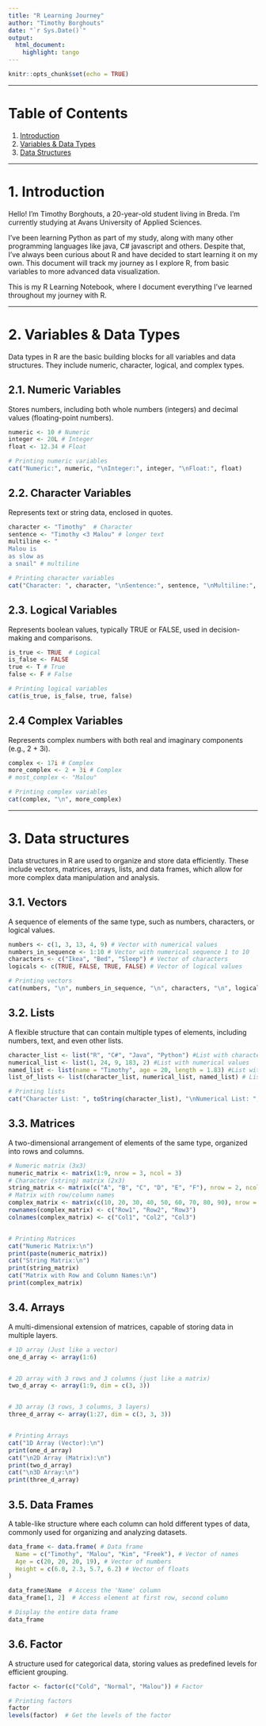 ---
title: "R Learning Journey"
author: "Timothy Borghouts"
date: "`r Sys.Date()`"
output:
  html_document:
    highlight: tango
---

```{r setup, include=FALSE}
knitr::opts_chunk$set(echo = TRUE)
```

---

# Table of Contents

1.  [Introduction](#introduction)
2.  [Variables & Data Types](#variables-data-types)
3.  [Data Structures](#data_structures)

---

# 1. Introduction {#introduction}

Hello! I'm Timothy Borghouts, a 20-year-old student living in Breda. I'm currently studying at Avans University of Applied Sciences.

I’ve been learning Python as part of my study, along with many other programming languages like java, C# javascript and others. Despite that, I’ve always been curious about R and have decided to start learning it on my own. This document will track my journey as I explore R, from basic variables to more advanced data visualization.

This is my R Learning Notebook, where I document everything I’ve learned throughout my journey with R.

---

# 2. Variables & Data Types {#variables-data-types}

Data types in R are the basic building blocks for all variables and data structures. They include numeric, character, logical, and complex types.

## 2.1. Numeric Variables
Stores numbers, including both whole numbers (integers) and decimal values (floating-point numbers).

```{r}         
numeric <- 10 # Numeric
integer <- 20L # Integer 
float <- 12.34 # Float

# Printing numeric variables
cat("Numeric:", numeric, "\nInteger:", integer, "\nFloat:", float)
```

## 2.2. Character Variables
Represents text or string data, enclosed in quotes.

```{r}         
character <- "Timothy"  # Character
sentence <- "Timothy <3 Malou" # longer text
multiline <- "
Malou is 
as slow as 
a snail" # multiline

# Printing character variables
cat("Character: ", character, "\nSentence:", sentence, "\nMultiline:", multiline)
```

## 2.3. Logical Variables
Represents boolean values, typically TRUE or FALSE, used in decision-making and comparisons.

```{r}         
is_true <- TRUE  # Logical
is_false <- FALSE 
true <- T # True
false <- F # False

# Printing logical variables
cat(is_true, is_false, true, false)
```

## 2.4 Complex Variables
Represents complex numbers with both real and imaginary components (e.g., 2 + 3i).

```{r}        
complex <- 17i # Complex
more_complex <- 2 + 3i # Complex
# most_complex <- "Malou"

# Printing complex variables
cat(complex, "\n", more_complex)
```

---

# 3. Data structures {#data_structures}

Data structures in R are used to organize and store data efficiently. These include vectors, matrices, arrays, lists, and data frames, which allow for more complex data manipulation and analysis.

## 3.1. Vectors
A sequence of elements of the same type, such as numbers, characters, or logical values.

```{r}         
numbers <- c(1, 3, 13, 4, 9) # Vector with numerical values
numbers_in_sequence <- 1:10 # Vector with numerical sequence 1 to 10
characters <- c("Ikea", "Bed", "Sleep") # Vector of characters
logicals <- c(TRUE, FALSE, TRUE, FALSE) # Vector of logical values

# Printing vectors
cat(numbers, "\n", numbers_in_sequence, "\n", characters, "\n", logicals)
```

## 3.2. Lists
A flexible structure that can contain multiple types of elements, including numbers, text, and even other lists.

```{r}
character_list <- list("R", "C#", "Java", "Python") #List with character values
numerical_list <- list(1, 24, 9, 183, 2) #List with numerical values
named_list <- list(name = "Timothy", age = 20, length = 1.83) #List with named elements
list_of_lists <- list(character_list, numerical_list, named_list) # List containing other lists

# Printing lists
cat("Character List: ", toString(character_list), "\nNumerical List: ", toString(numerical_list), "\nNamed List:     ", toString(named_list))
```

## 3.3. Matrices
A two-dimensional arrangement of elements of the same type, organized into rows and columns.

```{r}   
# Numeric matrix (3x3)
numeric_matrix <- matrix(1:9, nrow = 3, ncol = 3) 
# Character (string) matrix (2x3)
string_matrix <- matrix(c("A", "B", "C", "D", "E", "F"), nrow = 2, ncol = 3) 
# Matrix with row/column names
complex_matrix <- matrix(c(10, 20, 30, 40, 50, 60, 70, 80, 90), nrow = 3, ncol = 3) 
rownames(complex_matrix) <- c("Row1", "Row2", "Row3")
colnames(complex_matrix) <- c("Col1", "Col2", "Col3")


# Printing Matrices
cat("Numeric Matrix:\n")
print(paste(numeric_matrix))
cat("String Matrix:\n")
print(string_matrix)
cat("Matrix with Row and Column Names:\n")
print(complex_matrix)
```


## 3.4. Arrays
A multi-dimensional extension of matrices, capable of storing data in multiple layers.

```{r}        
# 1D array (Just like a vector)
one_d_array <- array(1:6)  


# 2D array with 3 rows and 3 columns (just like a matrix)
two_d_array <- array(1:9, dim = c(3, 3))  


# 3D array (3 rows, 3 columns, 3 layers)
three_d_array <- array(1:27, dim = c(3, 3, 3))  


# Printing Arrays
cat("1D Array (Vector):\n")
print(one_d_array)
cat("\n2D Array (Matrix):\n")
print(two_d_array)
cat("\n3D Array:\n")
print(three_d_array)
```


## 3.5. Data Frames
A table-like structure where each column can hold different types of data, commonly used for organizing and analyzing datasets.

```{r}         
data_frame <- data.frame( # Data frame
  Name = c("Timothy", "Malou", "Kim", "Freek"), # Vector of names
  Age = c(20, 20, 20, 19), # Vector of numbers
  Height = c(6.0, 2.3, 5.7, 6.2) # Vector of floats
)

data_frame$Name  # Access the 'Name' column
data_frame[1, 2]  # Access element at first row, second column

# Display the entire data frame
data_frame
```

## 3.6. Factor
A structure used for categorical data, storing values as predefined levels for efficient grouping.

```{r}        
factor <- factor(c("Cold", "Normal", "Malou")) # Factor

# Printing factors
factor
levels(factor)  # Get the levels of the factor
```

